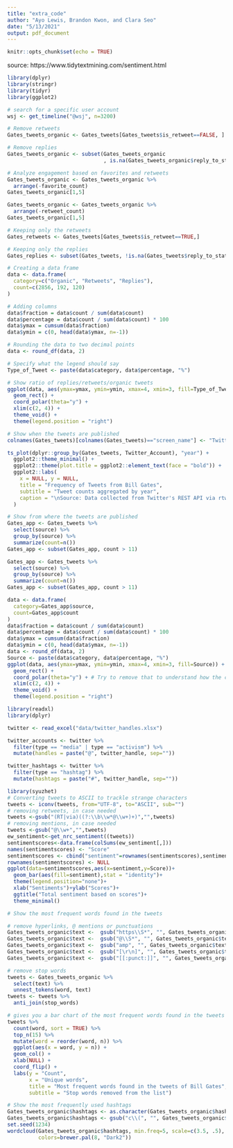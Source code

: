 ```yaml
---
title: "extra_code"
author: "Ayo Lewis, Brandon Kwon, and Clara Seo"
date: "5/13/2021"
output: pdf_document
---
```


```r
knitr::opts_chunk$set(echo = TRUE)
```

source: https://www.tidytextmining.com/sentiment.html 

```r
library(dplyr)
library(stringr)
library(tidyr)
library(ggplot2)
```


```r
# search for a specific user account 
wsj <- get_timeline("@wsj", n=3200)
```


```r
# Remove retweets
Gates_tweets_organic <- Gates_tweets[Gates_tweets$is_retweet==FALSE, ] 

# Remove replies
Gates_tweets_organic <- subset(Gates_tweets_organic
                               , is.na(Gates_tweets_organic$reply_to_status_id)) 

# Analyze engagement based on favorites and retweets
Gates_tweets_organic <- Gates_tweets_organic %>% 
  arrange(-favorite_count)
Gates_tweets_organic[1,5]

Gates_tweets_organic <- Gates_tweets_organic %>% 
  arrange(-retweet_count)
Gates_tweets_organic[1,5]
```

```r
# Keeping only the retweets
Gates_retweets <- Gates_tweets[Gates_tweets$is_retweet==TRUE,]

# Keeping only the replies
Gates_replies <- subset(Gates_tweets, !is.na(Gates_tweets$reply_to_status_id))

# Creating a data frame
data <- data.frame(
  category=c("Organic", "Retweets", "Replies"),
  count=c(2856, 192, 120)
)

# Adding columns 
data$fraction = data$count / sum(data$count)
data$percentage = data$count / sum(data$count) * 100
data$ymax = cumsum(data$fraction)
data$ymin = c(0, head(data$ymax, n=-1))

# Rounding the data to two decimal points
data <- round_df(data, 2)

# Specify what the legend should say
Type_of_Tweet <- paste(data$category, data$percentage, "%")

# Show ratio of replies/retweets/organic tweets
ggplot(data, aes(ymax=ymax, ymin=ymin, xmax=4, xmin=3, fill=Type_of_Tweet)) +
  geom_rect() +
  coord_polar(theta="y") + 
  xlim(c(2, 4)) +
  theme_void() +
  theme(legend.position = "right")
```

```r
# Show when the tweets are published
colnames(Gates_tweets)[colnames(Gates_tweets)=="screen_name"] <- "Twitter_Account"

ts_plot(dplyr::group_by(Gates_tweets, Twitter_Account), "year") +
  ggplot2::theme_minimal() +
  ggplot2::theme(plot.title = ggplot2::element_text(face = "bold")) +
  ggplot2::labs(
    x = NULL, y = NULL,
    title = "Frequency of Tweets from Bill Gates",
    subtitle = "Tweet counts aggregated by year",
    caption = "\nSource: Data collected from Twitter's REST API via rtweet"
  )
```

```r
# Show from where the tweets are published
Gates_app <- Gates_tweets %>% 
  select(source) %>% 
  group_by(source) %>%
  summarize(count=n())
Gates_app <- subset(Gates_app, count > 11)

Gates_app <- Gates_tweets %>% 
  select(source) %>% 
  group_by(source) %>%
  summarize(count=n())
Gates_app <- subset(Gates_app, count > 11)

data <- data.frame(
  category=Gates_app$source,
  count=Gates_app$count
)
data$fraction = data$count / sum(data$count)
data$percentage = data$count / sum(data$count) * 100
data$ymax = cumsum(data$fraction)
data$ymin = c(0, head(data$ymax, n=-1))
data <- round_df(data, 2)
Source <- paste(data$category, data$percentage, "%")
ggplot(data, aes(ymax=ymax, ymin=ymin, xmax=4, xmin=3, fill=Source)) +
  geom_rect() +
  coord_polar(theta="y") + # Try to remove that to understand how the chart is built initially
  xlim(c(2, 4)) +
  theme_void() +
  theme(legend.position = "right")
```

```r
library(readxl)
library(dplyr)

twitter <- read_excel("data/twitter_handles.xlsx") 

twitter_accounts <- twitter %>% 
  filter(type == "media" | type == "activism") %>% 
  mutate(handles = paste("@", twitter_handle, sep=""))

twitter_hashtags <- twitter %>% 
  filter(type == "hashtag") %>% 
  mutate(hashtags = paste("#", twitter_handle, sep=""))
```

```r
library(syuzhet)
# Converting tweets to ASCII to trackle strange characters
tweets <- iconv(tweets, from="UTF-8", to="ASCII", sub="")
# removing retweets, in case needed 
tweets <-gsub("(RT|via)((?:\\b\\w*@\\w+)+)","",tweets)
# removing mentions, in case needed
tweets <-gsub("@\\w+","",tweets)
ew_sentiment<-get_nrc_sentiment((tweets))
sentimentscores<-data.frame(colSums(ew_sentiment[,]))
names(sentimentscores) <- "Score"
sentimentscores <- cbind("sentiment"=rownames(sentimentscores),sentimentscores)
rownames(sentimentscores) <- NULL
ggplot(data=sentimentscores,aes(x=sentiment,y=Score))+
  geom_bar(aes(fill=sentiment),stat = "identity")+
  theme(legend.position="none")+
  xlab("Sentiments")+ylab("Scores")+
  ggtitle("Total sentiment based on scores")+
  theme_minimal()
```

```r
# Show the most frequent words found in the tweets

# remove hyperlinks, @ mentions or punctuations
Gates_tweets_organic$text <-  gsub("https\\S*", "", Gates_tweets_organic$text)
Gates_tweets_organic$text <-  gsub("@\\S*", "", Gates_tweets_organic$text) 
Gates_tweets_organic$text <-  gsub("amp", "", Gates_tweets_organic$text) 
Gates_tweets_organic$text <-  gsub("[\r\n]", "", Gates_tweets_organic$text)
Gates_tweets_organic$text <-  gsub("[[:punct:]]", "", Gates_tweets_organic$text)

# remove stop words
tweets <- Gates_tweets_organic %>%
  select(text) %>%
  unnest_tokens(word, text)
tweets <- tweets %>%
  anti_join(stop_words)

# gives you a bar chart of the most frequent words found in the tweets
tweets %>% 
  count(word, sort = TRUE) %>%
  top_n(15) %>%
  mutate(word = reorder(word, n)) %>%
  ggplot(aes(x = word, y = n)) +
  geom_col() +
  xlab(NULL) +
  coord_flip() +
  labs(y = "Count",
       x = "Unique words",
       title = "Most frequent words found in the tweets of Bill Gates",
       subtitle = "Stop words removed from the list")
```

```r
# Show the most frequently used hashtags
Gates_tweets_organic$hashtags <- as.character(Gates_tweets_organic$hashtags)
Gates_tweets_organic$hashtags <- gsub("c\\(", "", Gates_tweets_organic$hashtags)
set.seed(1234)
wordcloud(Gates_tweets_organic$hashtags, min.freq=5, scale=c(3.5, .5), random.order=FALSE, rot.per=0.35,
          colors=brewer.pal(8, "Dark2"))
```
